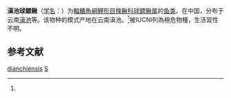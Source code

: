 {{Speciesbox
| taxon = Sphaerophysa(鱼类) dianchiensis
| status = CR
| status_system = iucn2.3
| binomial_authority = Cao et Zhu, 1988<ref name='id6367'>{{cite web| url =http://www.bioinfo.cn/db05/BjdwSpecies.php?action=view&id=6367| title =滇池球鳔鳅| work =中国动物物种编目数据库| publisher =中国科学院微生物研究所| author =中国科学院动物研究所| accessdate =2009-04-11| deadurl =yes| archiveurl =https://web.archive.org/web/20160305071331/http://www.bioinfo.cn/db05/BjdwSpecies.php?action=view&id=6367| archivedate =2016-03-05}}</ref>
}}

'''滇池球鳔鳅'''（[[学名|学名]]：{{lang|la|''Sphaerophysa dianchiensis''}}）为[[輻鰭魚綱|輻鰭魚綱]][[鲤形目|鲤形目]][[條鳅科|條鳅科]][[球鳔鳅属|球鳔鳅属]]的[[鱼类|鱼类]]。在中国，分布于云南[[滇池|滇池]]等。该物种的模式产地在云南滇池。<ref name='id6367'/>被IUCNl列為極危物種，生活習性不明。

== 参考文献 ==
{{reflist}}

{{Taxonbar|from=Q3234727}}

[[Category:球鳔鳅属|dianchiensis]]
[[Category:1988年描述的魚類|S]]

{{鯉形目小作品}}
